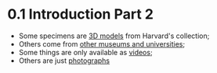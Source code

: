 # 0.1 Introduction Part 2
* Some specimens are [3D models](#12alligatorhip) from Harvard's collection;
* Others come from [other museums and universities](#102pythonwhole);
* Some things are only available as [videos](#165tenrec);
* Others are just [photographs](#166desmostylian)
